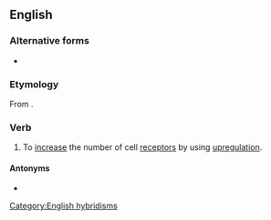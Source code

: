 {{also|up-regulate}}
==English==
{{wikipedia}}

===Alternative forms===
* {{l|en|up-regulate}}

===Etymology===
From {{prefix|en|up|regulate}}.

===Verb===
{{en-verb|upregulat}}

# {{lb|en|biology}} To [[increase]] the number of cell [[receptor]]s by using [[upregulation]].

====Antonyms====
* {{l|en|downregulate}}

[[Category:English hybridisms]]